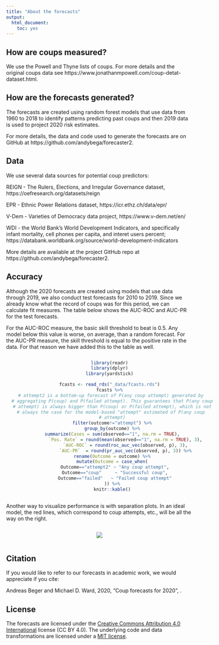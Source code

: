 ```yaml
---
title: "About the forecasts"
output:
  html_document:
    toc: yes
---
```


## How are coups measured?

We use the Powell and Thyne lists of coups. For more details and the original coups data see https://www.jonathanmpowell.com/coup-detat-dataset.html.

## How are the forecasts generated?

The forecasts are created using random forest models that use data from 1960 to 2018 to identify patterns predicting past coups and then 2019 data is used to project 2020 risk estimates. 

For more details, the data and code used to generate the forecasts are on GitHub at https://github.com/andybega/forecaster2. 

## Data

We use several data sources for potential coup predictors:

REIGN - The Rulers, Elections, and Irregular Governance dataset, https://oefresearch.org/datasets/reign

EPR - Ethnic Power Relations dataset, https://icr.ethz.ch/data/epr/

V-Dem - Varieties of Democracy data project, https://www.v-dem.net/en/

WDI - the World Bank's World Development Indicators, and specifically infant mortality, cell phones per capita, and interet users percent; https://databank.worldbank.org/source/world-development-indicators

More details are available at the project GitHub repo at https://github.com/andybega/forecaster2.

## Accuracy

Although the 2020 forecasts are created using models that use data through 2019, we also conduct test forecasts for 2010 to 2019. Since we already know what the record of coups was for this period, we can calculate fit measures. The table below shows the AUC-ROC and AUC-PR for the test forecasts. 

For the AUC-ROC measure, the basic skill threshold to beat is 0.5. Any model below this value is worse, on average, than a random forecast. For the AUC-PR measure, the skill threshold is equal to the positive rate in the data. For that reason we have added this to the table as well. 

<div style = "text-align: center">
<div style = "max-width: 600px; display: inline-block;">

```r
library(readr)
library(dplyr)
library(yardstick)

fcasts <- read_rds("_data/fcasts.rds")
fcasts %>%
  # attempt2 is a bottom-up forecast of P(any coup attempt) generated by 
  # aggregating P(coup) and P(failed attempt). This guarantees that P(any coup
  # attempt) is always bigger than P(coup) or P(failed attempt), which is not
  # always the case for the model-based "attempt" estimated of P(any coup 
  # attempt)
  filter(outcome!="attempt") %>%
  group_by(outcome) %>%
  summarize(Cases = sum(observed=="1", na.rm = TRUE),
            `Pos. Rate` = round(mean(observed=="1", na.rm = TRUE), 3),
            `AUC-ROC` = round(roc_auc_vec(observed, p), 3),
            `AUC-PR`  = round(pr_auc_vec(observed, p), 3)) %>%
  rename(Outcome = outcome) %>%
  mutate(Outcome = case_when(
    Outcome=="attempt2" ~ "Any coup attempt",
    Outcome=="coup"     ~ "Successful coup",
    Outcome=="failed"   ~ "Failed coup attempt"
  )) %>%
  knitr::kable()
```

</div>
</div>

Another way to visualize performance is with separation plots. In an ideal model, the red lines, which correspond to coup attempts, etc., will be all the way on the right. 

<div style = "text-align: center">
<div style = "max-width: 600px; display: inline-block;">
![](img/sepplot.png)
</div>
</div>

## Citation

If you would like to refer to our forecasts in academic work, we would appreciate if you cite:

Andreas Beger and Michael D. Ward, 2020, "Coup forecasts for 2020", <URL>. 

## License

The forecasts are licensed under the [Creative Commons Attribution 4.0 International](https://creativecommons.org/licenses/by/4.0/) license (CC BY 4.0). The underlying code and data transformations are licensed under a [MIT license](https://github.com/andybega/forecaster2/LICENSE.md).




